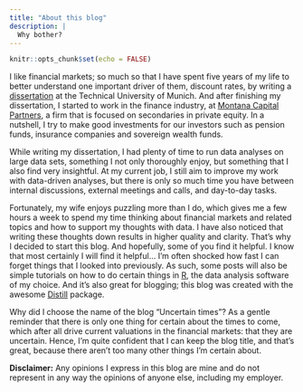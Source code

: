 ```yaml
---
title: "About this blog"
description: |
  Why bother?
---
```


```r
knitr::opts_chunk$set(echo = FALSE)
```

I like financial markets; so much so that I have spent five years of my life to better understand one important driver of them, discount rates, by writing a [dissertation](https://mediatum.ub.tum.de/1192155) at the Technical University of Munich. And after finishing my dissertation, I started to work in the finance industry, at [Montana Capital Partners](https://www.montana-capital-partners.eu/), a firm that is focused on secondaries in private equity. In a nutshell, I try to make good investments for our investors such as pension funds, insurance companies and sovereign wealth funds.

While writing my dissertation, I had plenty of time to run data analyses on large data sets, something I not only thoroughly enjoy, but something that I also find very insightful. At my current job, I still aim to improve my work with data-driven analyses, but there is only so much time you have between internal discussions, external meetings and calls, and day-to-day tasks. 

Fortunately, my wife enjoys puzzling more than I do, which gives me a few hours a week to spend my time thinking about financial markets and related topics and how to support my thoughts with data. I have also noticed that writing these thoughts down results in higher quality and clarity. That's why I decided to start this blog. And hopefully, some of you find it helpful. I know that most certainly I will find it helpful... I'm often shocked how fast I can forget things that I looked into previously. As such, some posts will also be simple tutorials on how to do certain things in [R](https://www.r-project.org/), the data analysis software of my choice. And it's also great for blogging; this blog was created with the awesome [Distill](https://rstudio.github.io/distill/) package.

Why did I choose the name of the blog "Uncertain times"? As a gentle reminder that there is only one thing for certain about the times to come, which after all drive current valuations in the financial markets: that they are uncertain. Hence, I'm quite confident that I can keep the blog title, and that's great, because there aren't too many other things I'm certain about.

**Disclaimer:** Any opinions I express in this blog are mine and do not represent in any way the opinions of anyone else, including my employer.

